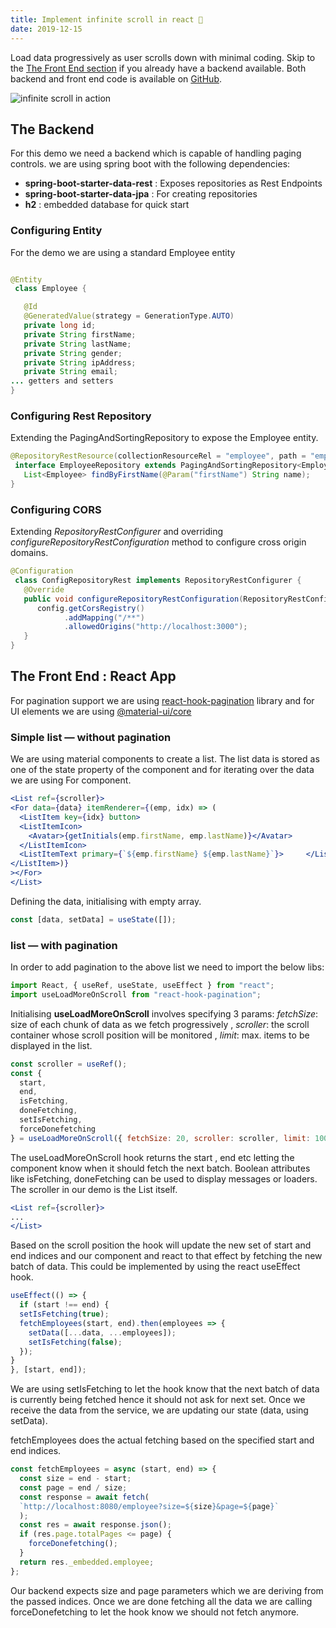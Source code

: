 ```yaml
---
title: Implement infinite scroll in react 🎉
date: 2019-12-15
---
```


Load data progressively as user scrolls down with minimal coding. 
Skip to the [The Front End section](#the-front-end--react-app) if you already have a backend available. 
Both backend and front end code is available on [GitHub](https://github.com/sumedh22/react-load-more-on-scroll/).

![infinite scroll in action](../../assets/posts/react/1.gif)

## The Backend
For this demo we need a backend which is capable of handling paging controls. we are using spring boot with the following dependencies:
- **spring-boot-starter-data-rest** : Exposes repositories as Rest Endpoints
- **spring-boot-starter-data-jpa** : For creating repositories
- **h2** : embedded database for quick start

### Configuring Entity

For the demo we are using a standard Employee entity

```java

@Entity
 class Employee {

   @Id
   @GeneratedValue(strategy = GenerationType.AUTO)
   private long id;
   private String firstName;
   private String lastName;
   private String gender;
   private String ipAddress;
   private String email;
... getters and setters
}
```


### Configuring Rest Repository

Extending the PagingAndSortingRepository to expose the Employee entity.

```java
@RepositoryRestResource(collectionResourceRel = "employee", path = "employee")
 interface EmployeeRepository extends PagingAndSortingRepository<Employee, Long> {
   List<Employee> findByFirstName(@Param("firstName") String name);
}
```

### Configuring CORS

Extending *RepositoryRestConfigurer* and overriding *configureRepositoryRestConfiguration* method to configure cross origin domains.

```java
@Configuration
 class ConfigRepositoryRest implements RepositoryRestConfigurer {
   @Override
   public void configureRepositoryRestConfiguration(RepositoryRestConfiguration config) {
      config.getCorsRegistry()
            .addMapping("/**")
            .allowedOrigins("http://localhost:3000");
   }
}
```

## The Front End : React App

For pagination support we are using [react-hook-pagination](https://www.npmjs.com/package/react-hook-pagination) library and for UI elements we are using [@material-ui/core](https://www.npmjs.com/package/@material-ui/core)

### Simple list — without pagination

We are using material components to create a list. The list data is stored as one of the state property of the component and for iterating over the data we are using For component.

```jsx
<List ref={scroller}>
<For data={data} itemRenderer={(emp, idx) => (
  <ListItem key={idx} button>
  <ListItemIcon>
    <Avatar>{getInitials(emp.firstName, emp.lastName)}</Avatar>
  </ListItemIcon>
  <ListItemText primary={`${emp.firstName} ${emp.lastName}`}>     </ListItemText>
</ListItem>)}
></For>
</List>
```

Defining the data, initialising with empty array.

```js
const [data, setData] = useState([]);
```

### list — with pagination

In order to add pagination to the above list we need to import the below libs:

```js
import React, { useRef, useState, useEffect } from "react";
import useLoadMoreOnScroll from "react-hook-pagination";
```

Initialising **useLoadMoreOnScroll** involves specifying 3 params: *fetchSize*: size of each chunk of data as we fetch progressively , *scroller*: the scroll container whose scroll position will be monitored , *limit*: max. items to be displayed in the list.

```js
const scroller = useRef();
const {
  start,
  end,
  isFetching,
  doneFetching,
  setIsFetching,
  forceDonefetching
} = useLoadMoreOnScroll({ fetchSize: 20, scroller: scroller, limit: 1000 });
```

The useLoadMoreOnScroll hook returns the start , end etc letting the component know when it should fetch the next batch. Boolean attributes like isFetching, doneFetching can be used to display messages or loaders. The scroller in our demo is the List itself.

```jsx
<List ref={scroller}>
...
</List>
```

Based on the scroll position the hook will update the new set of start and end indices and our component and react to that effect by fetching the new batch of data. This could be implemented by using the react useEffect hook.

```js
useEffect(() => {
  if (start !== end) {
  setIsFetching(true);
  fetchEmployees(start, end).then(employees => {
    setData([...data, ...employees]);
    setIsFetching(false);
  });
}
}, [start, end]);
```
We are using setIsFetching to let the hook know that the next batch of data is currently being fetched hence it should not ask for next set. Once we receive the data from the service, we are updating our state (data, using setData).

fetchEmployees does the actual fetching based on the specified start and end indices.

```js
const fetchEmployees = async (start, end) => {
  const size = end - start;
  const page = end / size;
  const response = await fetch(
  `http://localhost:8080/employee?size=${size}&page=${page}`
  );
  const res = await response.json();
  if (res.page.totalPages <= page) {
    forceDonefetching();
  }
  return res._embedded.employee;
};
```
Our backend expects size and page parameters which we are deriving from the passed indices. Once we are done fetching all the data we are calling forceDonefetching to let the hook know we should not fetch anymore.
